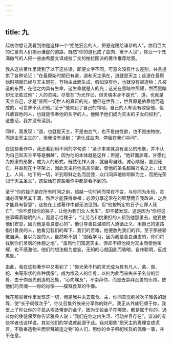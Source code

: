 ```yaml
---
---
---
```

title: 九
---

起初你想让我看到你是这样一个“拒绝狂妄的人，把恩宠赐给谦恭的人”，你用巨大的仁爱向人们揭示谦虚的道路，既然“你的道化成了血肉，寓于人世”，你让一个充满傲气的人把一些由希腊文译成拉丁文的柏拉图派的著作推荐给我。

我从这些著作里读到了以下这些话，即便文字不同，可意义没有什么差别，并且提供了各种论证：“在最原始时期已有道，道和天主俱在，道就是天主；这道在最原始时期就已经与天主同在，万物由此而生成，假如没有他，也就没有被造物；凡被造的东西，在他之内具有生命，这生命就是人的光；这光在黑暗中照耀，然而黑暗却无法胜过他”；人的灵魂，尽管在“为光作证，但灵魂本身不是光”，道，也就是天主自己，才是“普照一切世人的真正的光，他已在世界上，世界原是依靠他而造成的，可世界不认识他。”至于“他来到了自己的领地，自己的人却没有收留他，但凡收容他的人，也就是信奉他的名字的人，他赋予他们成为天主的子女的权利”，这些话，我并没有读到。

同样，我发现：“道，也就是天主，不是由血气，也不是由性欲，也不是由物欲，而是由天主生的”，但我没有读到：“道化成血肉，停留在我们中间”。

在这些著作中，我还看到用不同的字句讲：“圣子本来就具有圣父的形象，并不认为自己和天主平等是僭越”，因为他的本体就是这样；但是，“他转而屈尊，甘愿化为奴隶的形象，成为人的形式，既然化作人身，就自卑自贱，诚心顺服，直到死亡，并且死在十字架上，因此天主将他高高举起，使他的圣名超越万名之上，让天上、人间、地下的一切，听到耶稣之名而屈膝，众口同声地称耶稣为主，而把光荣归于天主圣父”，这些话在这些著作中都是看不到的。

至于“你的独子是在所有时间之前，超越一切时间而常在不变，与你同为永恒，灵魂必须受尽其丰满，然后才能获得幸福；必须分享这常在的智慧而自我改进，之后才能具有智慧”，这些在上述著作中都无法见到。但“他按所定的日子让罪人死亡”，“你不爱惜你的独子，让他为我们众人舍生”，却不被发现。这是因为“你将这些事瞒着聪明的人，而启示给稚子”，“让劳苦和挑重担的人都到他那里去，他要使他们安息，因为他是善良虚心的”，他引导善良温顺的人遵循正义，用自己的道路指引善良的人，他看见我们的卑下、我们的苦难，他便赦免我们的罪。至于那些骄傲自满、自以为是的人，自然听不到：“跟我学习，因为我是善良谦虚的，你们将找到你们灵魂的休憩之地”，“虽然他们知道天主，但却不把他视为天主而使他荣耀，也不感激他，他们的想法极为虚妄，无知的心就因此而昏暗，自作聪明，反成愚昧。”

由此，我在这些著作中又看到了：“你光荣不朽的灵光成为具有凡人、禽、兽、蛇、虫等形状的各种偶像”，成为埃及人的佳肴，以扫为此而丧失长子名分的佳肴，由于你首先创造的民族，“心向埃及”，不崇拜你，而是去崇拜走兽的头颅，使他们的灵魂——你的肖像——膜拜食草的牛像。

我在那些著作里发现这一切，但是我并未去取食。主，你同意洗刷掉次子雅各的耻辱，使“长子伺候次子”，你又召集外族来分享你的财产。我正从外族归顺于你，我爱上了你让你的子民从埃及带走的金子，因为无论金子在哪里，都是属于你的。通过你的使徒保罗你告诉雅典人说：“我们在你之内生活、行动并且存在”，该派的有些学者也这样说，其实他们的学说就起源于此。我对那些“把天主的真理变成谎言，不敬奉造物主而崇拜被造之物”的人们，用你的金子祭祀埃及的偶像一事，并不在意。